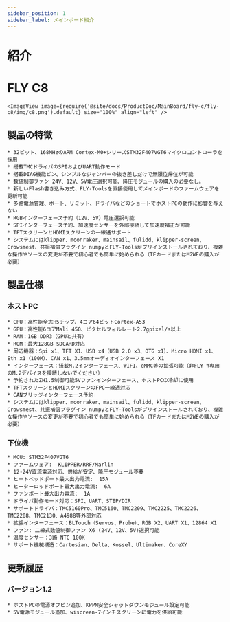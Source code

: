 ```yaml
---
sidebar_position: 1
sidebar_label: メインボード紹介
---
```




# 紹介

# FLY C8


    <ImageView image={require('@site/docs/ProductDoc/MainBoard/fly-c/fly-c8/img/c8.png').default} size="100%" align="left" />

## 製品の特徴

    * 32ビット、168MHzのARM Cortex-M0+シリーズSTM32F407VGT6マイクロコントローラを採用
    * 搭載TMCドライバのSPIおよびUART動作モード
    * 搭載DIAG機能ピン、シンプルなジャンパーの抜き差しだけで無限位帰位が可能
    * 数値制御ファン 24V、12V、5V電圧選択可能、降圧モジュールの購入の必要なし。
    * 新しいFlash書き込み方式、FLY-Toolsを直接使用してメインボードのファームウェアを更新可能
    * 多路電源管理、ポート、リミット、ドライバなどのショートでホストPCの動作に影響を与えない
    * RGBインターフェース予約（12V、5V）電圧選択可能
    * SPIインターフェース予約、加速度センサーを外部接続して加速度補正が可能
    * TFTスクリーンとHDMIスクリーンの一線通サポート
    * システムにはklipper、moonraker、mainsail、fulidd、klipper-screen、Crowsmest、共振補償プラグイン numpyとFLY-Toolsがプリインストールされており、複雑な操作やソースの変更が不要で初心者でも簡単に始められる（TFカードまたはM2WEの購入が必要）

## 製品仕様

### ホストPC
    * CPU：高性能全志H5チップ、4コア64ビットCortex-A53
    * GPU：高性能6コアMali 450、ピクセルフィルレート2.7gpixel/s以上
    * RAM：1GB DDR3（GPUと共有）
    * ROM：最大128GB SDCARD対応
    * 周辺機器：Spi x1、TFT X1、USB x4（USB 2.0 x3、OTG x1）、Micro HDMI x1、Eth x1（100M）、CAN x1、3.5mmオーディオインターフェース X1
    * インターフェース：搭載M.2インターフェース、WIFI、eMMC等の拡張可能（非FLY π専用のM.2デバイスを接続しないでください）
    * 予約されたZH1.5制御可能5Vファンインターフェース、ホストPCの冷却に使用
    * TFTスクリーンとHDMIスクリーンのFPC一線通対応
    * CANブリッジインターフェース予約
    * システムにはklipper、moonraker、mainsail、fulidd、klipper-screen、Crowsmest、共振補償プラグイン numpyとFLY-Toolsがプリインストールされており、複雑な操作やソースの変更が不要で初心者でも簡単に始められる（TFカードまたはM2WEの購入が必要）

### 下位機

    * MCU: STM32F407VGT6
    * ファームウェア:  KLIPPER/RRF/Marlin
    * 12-24V直流電源対応、供給が安定、降圧モジュール不要
    * ヒートベッドポート最大出力電流:  15A
    * ヒーターロッドポート最大出力電流:  6A
    * ファンポート最大出力電流:  1A
    * ドライバ動作モード対応：SPI、UART、STEP/DIR
    * サポートドライバ：TMC5160Pro、TMC5160、TMC2209、TMC2225、TMC2226、TMC2208、TMC2130、A4988等外部対応
    * 拡張インターフェース：BLTouch（Servos、Probe）、RGB X2、UART X1、12864 X1
    * ファン: 二線式数値制御ファン X6 (24V、12V、5V)選択可能
    * 温度センサー：3路 NTC 100K
    * サポート機械構造：Cartesian、Delta、Kossel、Ultimaker、CoreXY

## 更新履歴

### バージョン1.2

    * ホストPCの電源オフピン追加、KPPM安全シャットダウンモジュール設定可能
    * 5V電源モジュール追加、wiscreen-7インチスクリーンに電力を供給可能